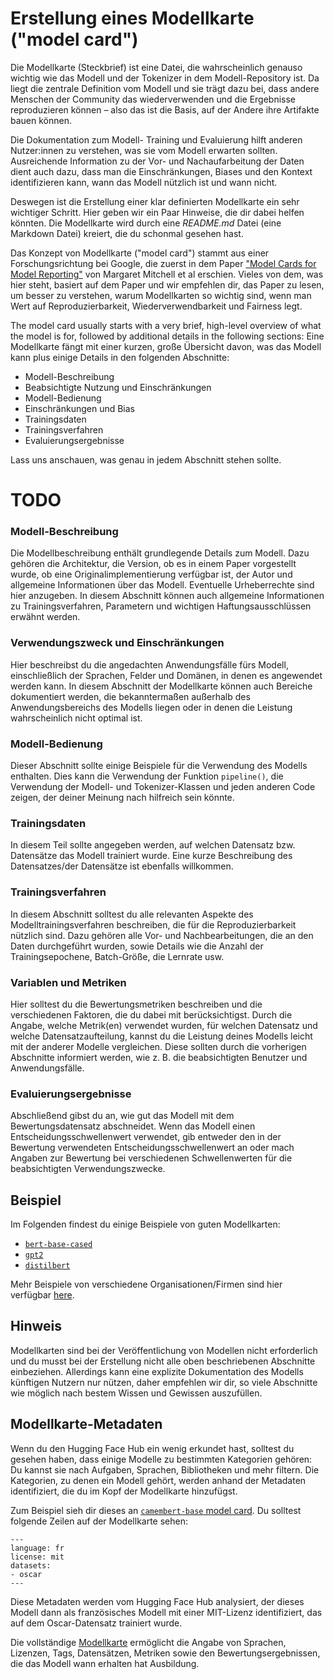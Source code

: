 # Erstellung eines Modellkarte ("model card")

<CourseFloatingBanner
    chapter={4}
    classNames="absolute z-10 right-0 top-0"
/>

Die Modellkarte (Steckbrief) ist eine Datei, die wahrscheinlich genauso wichtig wie das Modell und der Tokenizer in dem Modell-Repository ist.
Da liegt die zentrale Definition vom Modell und sie trägt dazu bei, dass andere Menschen der Community das wiederverwenden und die Ergebnisse reproduzieren können – also das ist die Basis, auf der Andere ihre Artifakte bauen können.

Die Dokumentation zum Modell- Training und Evaluierung hilft anderen Nutzer:innen zu verstehen, was sie vom Modell erwarten sollten.
Ausreichende Information zu der Vor- und Nachaufarbeitung der Daten dient auch dazu, dass man die Einschränkungen, Biases und den Kontext identifizieren kann, wann das Modell nützlich ist und wann nicht.

Deswegen ist die Erstellung einer klar definierten Modellkarte ein sehr wichtiger Schritt. Hier geben wir ein Paar Hinweise, die dir dabei helfen könnten. Die Modellkarte wird durch eine *README.md* Datei (eine Markdown Datei) kreiert, die du schonmal gesehen hast.

Das Konzept von Modellkarte ("model card") stammt aus einer Forschungsrichtung bei Google, die zuerst in dem Paper ["Model Cards for Model Reporting"](https://arxiv.org/abs/1810.03993) von Margaret Mitchell et al erschien. Vieles von dem, was hier steht, basiert auf dem Paper und wir empfehlen dir, das Paper zu lesen, um besser zu verstehen, warum Modellkarten so wichtig sind, wenn man Wert auf Reproduzierbarkeit, Wiederverwendbarkeit und Fairness legt.

The model card usually starts with a very brief, high-level overview of what the model is for, followed by additional details in the following sections:
Eine Modellkarte fängt mit einer kurzen, große Übersicht davon, was das Modell kann plus einige Details in den folgenden Abschnitte:

- Modell-Beschreibung
- Beabsichtigte Nutzung und Einschränkungen
- Modell-Bedienung
- Einschränkungen und Bias
- Trainingsdaten
- Trainingsverfahren
- Evaluierungsergebnisse

Lass uns anschauen, was genau in jedem Abschnitt stehen sollte.

# TODO
### Modell-Beschreibung

Die Modellbeschreibung enthält grundlegende Details zum Modell. Dazu gehören die Architektur, die Version, ob es in einem Paper vorgestellt wurde, ob eine Originalimplementierung verfügbar ist, der Autor und allgemeine Informationen über das Modell. Eventuelle Urheberrechte sind hier anzugeben. In diesem Abschnitt können auch allgemeine Informationen zu Trainingsverfahren, Parametern und wichtigen Haftungsausschlüssen erwähnt werden.

### Verwendungszweck und Einschränkungen

Hier beschreibst du die angedachten Anwendungsfälle fürs Modell, einschließlich der Sprachen, Felder und Domänen, in denen es angewendet werden kann. In diesem Abschnitt der Modellkarte können auch Bereiche dokumentiert werden, die bekanntermaßen außerhalb des Anwendungsbereichs des Modells liegen oder in denen die Leistung wahrscheinlich nicht optimal ist.

### Modell-Bedienung

Dieser Abschnitt sollte einige Beispiele für die Verwendung des Modells enthalten. Dies kann die Verwendung der Funktion `pipeline()`, die Verwendung der Modell- und Tokenizer-Klassen und jeden anderen Code zeigen, der deiner Meinung nach hilfreich sein könnte.


### Trainingsdaten

In diesem Teil sollte angegeben werden, auf welchen Datensatz bzw. Datensätze das Modell trainiert wurde. Eine kurze Beschreibung des Datensatzes/der Datensätze ist ebenfalls willkommen.

### Trainingsverfahren

In diesem Abschnitt solltest du alle relevanten Aspekte des Modelltrainingsverfahren beschreiben, die für die Reproduzierbarkeit nützlich sind. Dazu gehören alle Vor- und Nachbearbeitungen, die an den Daten durchgeführt wurden, sowie Details wie die Anzahl der Trainingsepochene, Batch-Größe, die Lernrate usw.

### Variablen und Metriken

Hier solltest du die Bewertungsmetriken beschreiben und die verschiedenen Faktoren, die du dabei mit berücksichtigst. Durch die Angabe, welche Metrik(en) verwendet wurden, für welchen Datensatz und welche Datensatzaufteilung, kannst du die Leistung deines Modells leicht mit der anderer Modelle vergleichen. Diese sollten durch die vorherigen Abschnitte informiert werden, wie z. B. die beabsichtigten Benutzer und Anwendungsfälle.

### Evaluierungsergebnisse

Abschließend gibst du an, wie gut das Modell mit dem Bewertungsdatensatz abschneidet. Wenn das Modell einen Entscheidungsschwellenwert verwendet, gib entweder den in der Bewertung verwendeten Entscheidungsschwellenwert an oder mach Angaben zur Bewertung bei verschiedenen Schwellenwerten für die beabsichtigten Verwendungszwecke.

## Beispiel

Im Folgenden findest du einige Beispiele von guten Modellkarten:

- [`bert-base-cased`](https://huggingface.co/bert-base-cased)
- [`gpt2`](https://huggingface.co/gpt2)
- [`distilbert`](https://huggingface.co/distilbert-base-uncased)


Mehr Beispiele von verschiedene Organisationen/Firmen sind hier verfügbar [here](https://github.com/huggingface/model_card/blob/master/examples.md).

## Hinweis

Modellkarten sind bei der Veröffentlichung von Modellen nicht erforderlich und du musst bei der Erstellung nicht alle oben beschriebenen Abschnitte einbeziehen. Allerdings kann eine explizite Dokumentation des Modells künftigen Nutzern nur nützen, daher empfehlen wir dir, so viele Abschnitte wie möglich nach bestem Wissen und Gewissen auszufüllen.

## Modellkarte-Metadaten

Wenn du den Hugging Face Hub ein wenig erkundet hast, solltest du gesehen haben, dass einige Modelle zu bestimmten Kategorien gehören: Du kannst sie nach Aufgaben, Sprachen, Bibliotheken und mehr filtern. Die Kategorien, zu denen ein Modell gehört, werden anhand der Metadaten identifiziert, die du im Kopf der Modellkarte hinzufügst.

Zum Beispiel sieh dir dieses an [`camembert-base` model card](https://huggingface.co/camembert-base/blob/main/README.md). Du solltest folgende Zeilen auf der Modellkarte sehen:

```
---
language: fr
license: mit
datasets:
- oscar
---
```

Diese Metadaten werden vom Hugging Face Hub analysiert, der dieses Modell dann als französisches Modell mit einer MIT-Lizenz identifiziert, das auf dem Oscar-Datensatz trainiert wurde.

Die vollständige [Modellkarte](https://github.com/huggingface/hub-docs/blame/main/modelcard.md) ermöglicht die Angabe von Sprachen, Lizenzen, Tags, Datensätzen, Metriken sowie den Bewertungsergebnissen, die das Modell wann erhalten hat Ausbildung.
